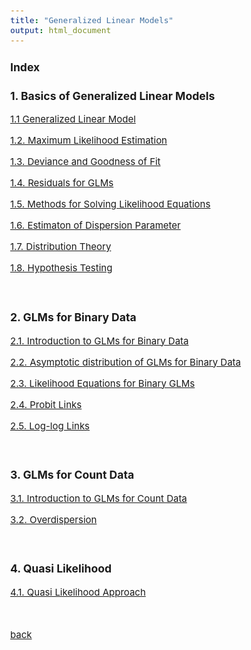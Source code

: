 ```yaml
---
title: "Generalized Linear Models"
output: html_document
---
```


<style type="text/css">

body, td {
   font-size: 15px;
}
pre {
  font-size: 15px
}
</style>




### Index



### 1. Basics of Generalized Linear Models

[1.1 Generalized Linear Model](./glm/1_1.html)

[1.2. Maximum Likelihood Estimation](./glm/1_2.html)

[1.3. Deviance and Goodness of Fit](./glm/1_3.html)

[1.4. Residuals for GLMs](./glm/1_4.html)

[1.5. Methods for Solving Likelihood Equations](./glm/1_5.html)

[1.6. Estimaton of Dispersion Parameter](./glm/1_6.html)

[1.7. Distribution Theory](./glm/1_7.html)

[1.8. Hypothesis Testing](./glm/1_8.html)

&nbsp;&nbsp;

### 2. GLMs for Binary Data

[2.1. Introduction to GLMs for Binary Data](./glm/2_1.html)

[2.2. Asymptotic distribution of GLMs for Binary Data](./glm/2_2.html)

[2.3. Likelihood Equations for Binary GLMs](./glm/2_3.html)

[2.4. Probit Links](./glm/2_4.html)

[2.5. Log-log Links](./glm/2_5.html)

&nbsp;&nbsp;

### 3. GLMs for Count Data

[3.1. Introduction to GLMs for Count Data](./glm/3_1.html)

[3.2. Overdispersion](./glm/3_2.html)

&nbsp;&nbsp;

### 4. Quasi Likelihood

[4.1. Quasi Likelihood Approach](./glm/4_1.html)


&nbsp;&nbsp;

[back](../index.html)
